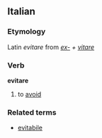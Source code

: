 ==Italian==
===Etymology===
Latin ''evitare'' from ''[[ex-]] + [[vitare]]''
===Verb===
'''evitare'''

# to [[avoid]]

===Related terms===
*[[evitabile]]